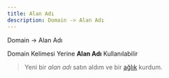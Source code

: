```yaml
---
title: Alan Adı
description: Domain -> Alan Adı
---
```


Domain -> Alan Adı

Domain Kelimesi Yerine **Alan Adı** Kullanılabilir

> Yeni bir *alan adı* satın aldım ve bir [ağlık](/tonga/yazilim/ağlık) kurdum.
